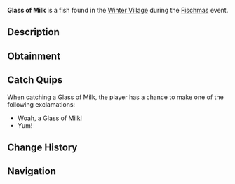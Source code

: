 {{FishInfobox
|image          = Glass of Milk.png
|rarity         = Limited
|event          = Fischmas
|sea            = First Sea
|location       = [[Fischmas]]
|sublocation    = 
|sources        = Basic Present, Fishing Rod, Unique Present
|radar_location = 
|xp             = 9
|weather        = 
|time           = 
|season         = 
|bait           = Peppermint Worm
|base_weight    = 0.6
|base_value     = 20
|weight_range   = 0.5
|base_chance    = 90
|base_resil     = 100
}}
'''Glass of Milk''' is a {{Rarity|Limited}} fish found in the [[Winter Village]] during the [[Fischmas]] event.

== Description ==
{{Description|A delicious glass of milk, favored by Santa Claus. Goes well together with a cookie.|Bestiary Entry}}

== Obtainment ==
{{Description|Only can be caught during Fischmas24.|Bestiary Hint}}
{{Fish Availability|
Fischmas/Winter Village
|top_rods      = 
Leviathan's Fang Rod\305453.76\201464.08;
Trident Rod\298221.31\195980.23;
Free Spirit Rod\296004.83\196880.23;
Azure Of Lagoon\289159.17\195439.15;
No-Life Rod\287675.65\283120.49;
Fast Rod\286250\286250;
Seraphic Rod\282005.93\282005.93;
Tempest Rod\272069.14\272069.14;
Rapid Rod\270173.86\267720;
Training Rod\255000\255000;
Challenger's Rod\273262.9\258123.57;
Depthseeker Rod\268618.74\220161.28;
Zeus Rod\268361.51\240692.41;
Verdant Shear Rod\266597.71\241312.5;
Ethereal Prism Rod\266352.61\62942.41;
Blazebringer Rod\266187.41\227268.75;
Rod Of The Depths\264968.98\234598.7;
Rod Of The Forgotten Fang\264570.73\257511.07;
Avalanche Rod\259448.02\197942.65;
Rod Of The Exalted One\258300.45\198156.37;
Volcanic Rod\257892.61\182811.48;
Steady Rod\141869.17\101745.14
|recommended   = Trident Rod
}}

== Catch Quips ==
When catching a Glass of Milk, the player has a chance to make one of the following exclamations:
* Woah, a Glass of Milk!
* Yum!

== Change History ==
{{Change History|{{subst:Current Version}}}}

== Navigation ==
{{Fish Navbox|Fischmas}}